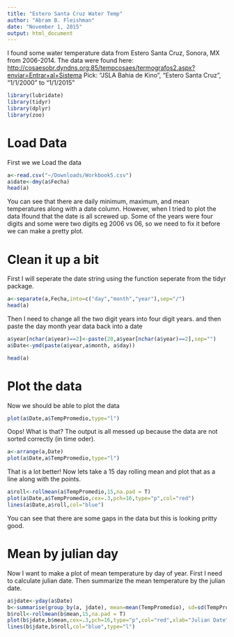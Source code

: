 ```yaml
---
title: "Estero Santa Cruz Water Temp"
author: "Abram B. Fleishman"
date: "November 1, 2015"
output: html_document
---
```


I found some water temperature data from Estero Santa Cruz, Sonora, MX from 2006-2014.  The data were found here: <http://cosaesobr.dyndns.org:85/tempcosaes/termografos2.aspx?enviar=Entrar+al+Sistema>
Pick: "JSLA Bahia de Kino", "Estero Santa Cruz", "1/1/2000" to "1/1/2015"

```r
library(lubridate)
library(tidyr)
library(dplyr)
library(zoo)
```
# Load Data
First we we Load the data

```r

a<-read.csv("~/Downloads/Workbook5.csv")
a$date<-dmy(a$Fecha)
head(a)

```

You can see that there are daily minimum, maximum, and mean temperatures along with a date column.  However, when I tried to plot the data Ifound that the date is all screwed up.  Some of the years were four digits and some were two digits eg 2006 vs 06, so we need to fix it before we can make a pretty plot.

# Clean it up a bit
First I will seperate the date string using the function seperate from the tidyr package.

```r
a<-separate(a,Fecha,into=c("day","month","year"),sep="/")
head(a)
```

Then I need to change all the two digit years into four digit years. and then paste the day month year data back into a date

```r
a$year[nchar(a$year)==2]<-paste(20,a$year[nchar(a$year)==2],sep="")
a$Date<-ymd(paste(a$year,a$month, a$day))

head(a)
```

# Plot the data
Now we should be able to plot the data

```r
plot(a$Date,a$TempPromedio,type="l")
```

Oops!  What is that?  The output is all messed up because the data are not sorted correctly (in time oder).

```r
a<-arrange(a,Date)
plot(a$Date,a$TempPromedio,type="l")
```

That is a lot better! 
Now lets take a 15 day rolling mean and plot that as a line along with the points.

```r
a$roll<-rollmean(a$TempPromedio,15,na.pad = T)
plot(a$Date,a$TempPromedio,cex=.3,pch=16,type="p",col="red")
lines(a$Date,a$roll,col="blue")
```

You can see that there are some gaps in the data but this is looking pritty good.

# Mean by julian day
Now I want to make a plot of mean temperature by day of year.  First I need to calculate julian date.  Then summarize the mean temperature by the julian date.

```r
a$jdate<-yday(a$Date)
b<-summarise(group_by(a, jdate), mean=mean(TempPromedio), sd=sd(TempPromedio))
b$roll<-rollmean(b$mean,15,na.pad = T)
plot(b$jdate,b$mean,cex=.3,pch=16,type="p",col="red",xlab="Julian Date",ylab="Mean Water Temp(Degrees C)",main="Mean Water Temperture \n Estero Santa Cruz, Sonora, Mexico \n 2006-2013")
lines(b$jdate,b$roll,col="blue",type="l")

```
